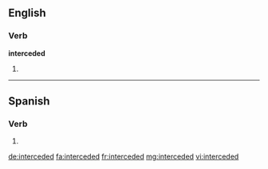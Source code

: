 ==English==

===Verb===
'''interceded'''

# {{past of|intercede}}

----

==Spanish==
 
===Verb===
{{es-verb-form|interceder}}
 
# {{es-verb form of|region=Spain|ending=er|mood=imperative|sense=affirmative|pers=2|formal=no|number=plural|[[interceder]]}}

[[de:interceded]]
[[fa:interceded]]
[[fr:interceded]]
[[mg:interceded]]
[[vi:interceded]]